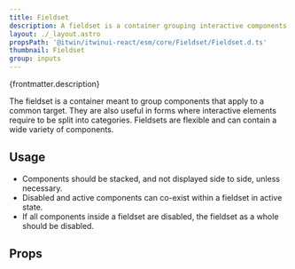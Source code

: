 ```yaml
---
title: Fieldset
description: A fieldset is a container grouping interactive components together.
layout: ./_layout.astro
propsPath: '@itwin/itwinui-react/esm/core/Fieldset/Fieldset.d.ts'
thumbnail: Fieldset
group: inputs
---
```



<p>{frontmatter.description}</p>

<LiveExample src='Fieldset.main.tsx'>
  <AllExamples.FieldsetMainExample client:load />
</LiveExample>

The fieldset is a container meant to group components that apply to a common target. They are also useful in forms where interactive elements require to be split into categories.
Fieldsets are flexible and can contain a wide variety of components.

## Usage

- Components should be stacked, and not displayed side to side, unless necessary.
- Disabled and active components can co-exist within a fieldset in active state.
- If all components inside a fieldset are disabled, the fieldset as a whole should be disabled.

<LiveExample src='Fieldset.disabled.tsx'>
  <AllExamples.FieldsetDisabledExample client:load />
</LiveExample>

## Props

<PropsTable path={frontmatter.propsPath} />
